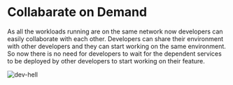 # Collabarate on Demand

As all the workloads running are on the same network now developers can easily collaborate with each other. 
Developers can share their environment with other developers and they can start working on the same environment. 
So now there is no need for developers to wait for the dependent services to be deployed by other developers to start
working on their feature.

<img src="/collab.png" alt="dev-hell" className="wb-p-3xl wb-mt-3xl wb-bg-white" />